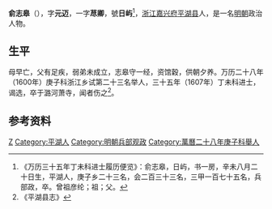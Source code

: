 '''俞志皋'''（{{bd|1571年||1607年||}}），字'''元迈'''，一字'''荩卿'''，號'''日屿'''<ref>《万历三十五年丁未科进士履历便览》：俞志皋，日屿，书一房，辛未八月二十日生，平湖人，庚子乡二十三名，会二百三十三名，三甲一百七十五名，兵部政，卒。曾祖彦纶；祖；父。</ref>，[[浙江|浙江]][[嘉兴府|嘉兴府]][[平湖县|平湖县]]人，是一名[[明朝|明朝]]政治人物。

== 生平 ==
母早亡，父有足疾，弱弟未成立，志皋守一经，资馆穀，供朝夕养。万历二十八年（1600年）庚子科浙江乡试第二十三名举人，三十五年（1607年）丁未科进士，谒选，卒于潞河萧寺，闻者伤之<ref>《平湖县志》</ref>。

==参考资料==
{{reflist}}

{{萬曆三十五年丁未科殿試金榜}}

{{Authority control}}

{{DEFAULTSORT:}}
[[Category:俞姓|Z]]
[[Category:平湖人|Category:平湖人]]
[[Category:明朝兵部观政|Category:明朝兵部观政]]
[[Category:萬曆二十八年庚子科舉人|Category:萬曆二十八年庚子科舉人]]


{{明朝人物小作品}}